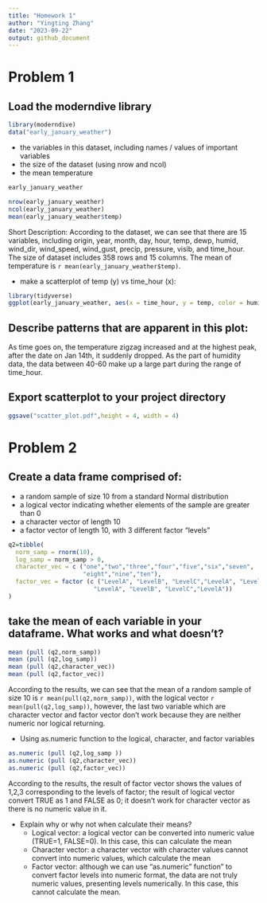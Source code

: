 ```yaml
---
title: "Homework 1"
author: "Yingting Zhang"
date: "2023-09-22"
output: github_document
---
```


# Problem 1

## Load the moderndive library
```r
library(moderndive)
data("early_january_weather")
```


  * the variables in this dataset, including names / values of important variables
  * the size of the dataset (using nrow and ncol)
  * the mean temperature
  
```r
early_january_weather
```


```r
nrow(early_january_weather)
ncol(early_january_weather)
mean(early_january_weather$temp)
```

Short Description:
According to the dataset, we can see that there are 15
variables, including origin, year, month, day, hour, temp, dewp, humid, wind_dir,
wind_speed, wind_gust, precip, pressure, visib, and time_hour. The size of 
dataset includes 358 rows and 15 columns. 
The mean of temperature is `r mean(early_january_weather$temp)`.


* make a scatterplot of temp (y) vs time_hour (x):
```r
library(tidyverse)
ggplot(early_january_weather, aes(x = time_hour, y = temp, color = humid)) + geom_point()
```

## Describe patterns that are apparent in this plot:
As time goes on, the temperature zigzag increased and at the highest peak, 
after the date on Jan 14th, it suddenly dropped. As the part of humidity data, 
the data between 40-60 make up a large part during the range of time_hour.

## Export scatterplot to your project directory 
```r
ggsave("scatter_plot.pdf",height = 4, width = 4)
```

# Problem 2

## Create a data frame comprised of:

  * a random sample of size 10 from a standard Normal distribution
  * a logical vector indicating whether elements of the sample are greater than 0
  * a character vector of length 10
  * a factor vector of length 10, with 3 different factor “levels”
  
```r
q2=tibble(
  norm_samp = rnorm(10),
  log_samp = norm_samp > 0,
  character_vec = c ("one","two","three","four","five","six","seven",
                     "eight","nine","ten"),
  factor_vec = factor (c ("LevelA", "LevelB", "LevelC","LevelA", "LevelB", "LevelC",
                        "LevelA", "LevelB", "LevelC","LevelA"))
)
```

## take the mean of each variable in your dataframe. What works and what doesn’t?

```r
mean (pull (q2,norm_samp))
mean (pull (q2,log_samp))
mean (pull (q2,character_vec))
mean (pull (q2,factor_vec))
```

According to the results, we can see that the mean of a random sample of size 10
is `r mean(pull(q2,norm_samp))`, with the logical vector `r mean(pull(q2,log_samp))`,
however, the last two variable which are character vector and factor vector 
don't work because they are neither numeric nor logical returning.

* Using as.numeric function to the logical, character, and factor variables
```r
as.numeric (pull (q2,log_samp ))
as.numeric (pull (q2,character_vec))
as.numeric (pull (q2,factor_vec))
```

According to the results, the result of factor vector shows the values of 1,2,3 
corresponding to the levels of factor; the result of logical vector convert TRUE
as 1 and FALSE as 0; it doesn't work for character vector as there is no numeric
value in it. 

* Explain why or why not when calculate their means?
  * Logical vector: a logical vector can be converted into numeric value (TRUE=1,
  FALSE=0). In this case, this can calculate the mean
  * Character vector: a character vector with character values
  cannot convert into numeric values, which calculate the mean
  * Factor vector: although we can use "as.numeric" function" to convert factor
  levels into numeric format, the data are not truly numeric values, presenting
  levels numerically. In this case, this cannot calculate the mean.